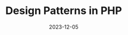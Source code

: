 ---
title: Design Patterns in PHP 
description: Learn Design Patterns in PHP
published: true
category: design pattern
date: 2023-12-05
---